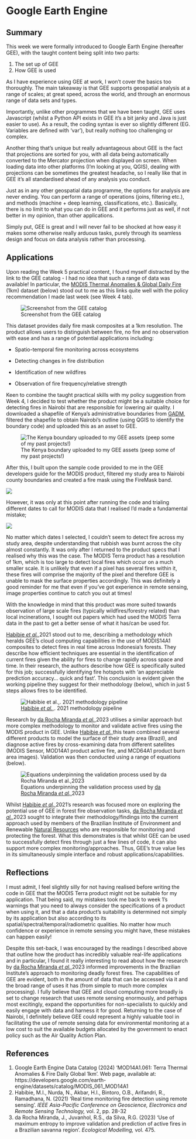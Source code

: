 # Google Earth Engine

## Summary

This week we were formally introduced to Google Earth Engine (hereafter GEE), with the taught content being split into two parts:

1.  The set up of GEE
2.  How GEE is used

As I have experience using GEE at work, I won't cover the basics too thoroughly. The main takeaway is that GEE supports geospatial analysis at a range of scales; at great speed, across the world, and through an enormous range of data sets and types.

Importantly, unlike other programmes that we have been taught, GEE uses Javascript (whilst a Python API exists in GEE it's a bit janky and Java is just easier to use). As a result, the coding syntax is ever so slightly different (EG. Variables are defined with 'var'), but really nothing too challenging or complex.

Another thing that's unique but really advantageous about GEE is the fact that projections are sorted for you, with all data being automatically converted to the Mercator projection when displayed on screen. When loading data into other platforms (I'm looking at you, QGIS), dealing with projections can be sometimes the greatest headache, so I really like that in GEE it's all standardised ahead of any analysis you conduct.

Just as in any other geospatial data programme, the options for analysis are never ending. You can perform a range of operations (joins, filtering etc.), and methods (machine + deep learning, classifications, etc.). Basically, there is no limit to what you can do in GEE and it performs just as well, if not better in my opinion, than other applications.

Simply put, GEE is great and I will never fail to be shocked at how easy it makes some otherwise really arduous tasks, purely through its seamless design and focus on data analysis rather than processing.

## Applications

Upon reading the Week 5 practical content, I found myself distracted by the link to the GEE catalog - I had no idea that such a range of data was available! In particular, the [MODIS Thermal Anomalies & Global Daily Fire](https://developers.google.com/earth-engine/datasets/catalog/MODIS_061_MOD14A1) (1km) dataset (below) stood out to me as this links quite well with the policy recommendation I made last week (see Week 4 tab).

![Screenshot from the GEE catalog](MODIS.png)

This dataset provides daily fire mask composites at a 1km resolution. The product allows users to distinguish between fire, no fire and no observation with ease and has a range of potential applications including:

-   Spatio-temporal fire monitoring across ecosystems

-   Detecting changes in fire distribution

-   Identification of new wildfires

-   Observation of fire frequency/relative strength

Keen to combine the taught practical skills with my policy suggestion from Week 4, I decided to test whether the product might be a suitable choice for detecting fires in Nairobi that are responsible for lowering air quality. I downloaded a shapefile of Kenya's administrative boundaries from [GADM](https://gadm.org), filtered the shapefile to obtain Nairobi's outline (using QGIS to identify the boundary code) and uploaded this as an asset to GEE.

![The Kenya boundary uploaded to my GEE assets (peep some of my past projects!)](assets.png)

After this, I built upon the sample code provided to me in the GEE developers guide for the MODIS product, filtered my study area to Nairobi county boundaries and created a fire mask using the FireMask band.

![](code.png)

However, it was only at this point after running the code and trialing different dates to call for MODIS data that I realised I'd made a fundamental mistake;

![](nairobi_fire.png)

No matter which dates I selected, I couldn't seem to detect fire across my study area, despite understanding that rubbish was burnt across the city almost constantly. It was only after I returned to the product specs that I realised why this was the case. The MODIS Terra product has a resolution of 1km, which is too large to detect local fires which occur on a much smaller scale. It is unlikely that even if a pixel has several fires within it, these fires will comprise the majority of the pixel and therefore GEE is unable to mask the surface properties accordingly. This was definitely a good reminder for me that even if you've got experience in remote sensing, image properties continue to catch you out at times!

With the knowledge in mind that this product was more suited towards observation of large scale fires (typically wildfires/forestry related) than local incinerations, I sought out papers which had used the MODIS Terra data in the past to get a better sense of what it has/can be used for.

[Habibie *et al.,*](https://ieeexplore.ieee.org/abstract/document/9617260?casa_token=Fb8eDMC-KGkAAAAA:z4rY4eJySs3Yx5joZwaGTS8rfYG6seBzwbOgQ2-xIUExJp9uaK_t73ItEpZnB34sibfHULDK)2021 stood out to me, describing a methodology which heralds GEE's cloud computing capabilities in the use of MODIS14A1 composites to detect fires in real time across Indonesia's forests. They describe how efficient techniques are essential in the identification of current fires given the ability for fires to change rapidly across space and time. In their research, the authors describe how GEE is specifically suited for this job; successfully identifying fire hotspots with 'an appreciable prediction accuracy... quick and fast'. This conclusion is evident given the working pipeline they suggest for their methodology (below), which in just 5 steps allows fires to be identified.

![[Habibie *et al.,*](https://ieeexplore.ieee.org/abstract/document/9617260?casa_token=Fb8eDMC-KGkAAAAA:z4rY4eJySs3Yx5joZwaGTS8rfYG6seBzwbOgQ2-xIUExJp9uaK_t73ItEpZnB34sibfHULDK). 2021 methodology pipeline](methodology.gif)

Research by [da Rocha Miranda *et al.,*](https://www.sciencedirect.com/science/article/pii/S0304380022003179?casa_token=WLwvGrR9EiQAAAAA:EGw1_b2lscGGUjksHWb-ASaqTf8ZiTOjj6Uu5TAZKcEt9DGZQMPyoDQNQ1IgmPmu8jgs8R173g)2023 utilises a similar approach but more complex methodology to monitor and validate active fires using the MODIS product in GEE. Unlike [Habibie *et al.,*](https://ieeexplore.ieee.org/abstract/document/9617260?casa_token=Fb8eDMC-KGkAAAAA:z4rY4eJySs3Yx5joZwaGTS8rfYG6seBzwbOgQ2-xIUExJp9uaK_t73ItEpZnB34sibfHULDK)this team combined several different products to model the surface of their study area (Brazil), and diagnose active fires by cross-examining data from different satellites (MODIS Sensor, MOD14A1 product active fire, and MCD64A1 product burn area images). Validation was then conducted using a range of equations (below).

![Equations underpinning the validation process used by [da Rocha Miranda *et al.,*](https://www.sciencedirect.com/science/article/pii/S0304380022003179?casa_token=WLwvGrR9EiQAAAAA:EGw1_b2lscGGUjksHWb-ASaqTf8ZiTOjj6Uu5TAZKcEt9DGZQMPyoDQNQ1IgmPmu8jgs8R173g)2023](equations1.png)

Whilst [Habibie *et al.,*](https://ieeexplore.ieee.org/abstract/document/9617260?casa_token=Fb8eDMC-KGkAAAAA:z4rY4eJySs3Yx5joZwaGTS8rfYG6seBzwbOgQ2-xIUExJp9uaK_t73ItEpZnB34sibfHULDK)2021's research was focused more on exploring the potential use of GEE in forest fire observation tasks, [da Rocha Miranda *et al.,*](https://www.sciencedirect.com/science/article/pii/S0304380022003179?casa_token=WLwvGrR9EiQAAAAA:EGw1_b2lscGGUjksHWb-ASaqTf8ZiTOjj6Uu5TAZKcEt9DGZQMPyoDQNQ1IgmPmu8jgs8R173g)2023 sought to integrate their methodology/findings into the current approach used by members of the Brazilian Institute of Environment and Renewable [Natural Resources](#0 "Learn more about Natural Resources from ScienceDirect's AI-generated Topic Pages") who are responsible for monitoring and protecting the forest. What this demonstrates is that whilst GEE can be used to successfully detect fires through just a few lines of code, it can also support more complex monitoring/approaches. Thus, GEE's true value lies in its simultaneously simple interface and robust applications/capabilities.

## Reflections

I must admit, I feel slightly silly for not having realised before writing the code in GEE that the MODIS Terra product might not be suitable for my application. That being said, my mistakes took me back to week 1's warnings that you need to always consider the specifications of a product when using it, and that a data product's suitability is determined not simply by its application but also according to its spatial/spectral/temporal/radiometric qualities. No matter how much confidence or experience in remote sensing you might have, these mistakes can happen easily!

Despite this set-back, I was encouraged by the readings I described above that outline how the product has incredibly valuable real-life applications and in particular, I found it really interesting to read about how the research by [da Rocha Miranda *et al.,*](https://www.sciencedirect.com/science/article/pii/S0304380022003179?casa_token=WLwvGrR9EiQAAAAA:EGw1_b2lscGGUjksHWb-ASaqTf8ZiTOjj6Uu5TAZKcEt9DGZQMPyoDQNQ1IgmPmu8jgs8R173g)2023 informed improvements in the Brazilian Institute's approach to monitoring deadly forest fires. The capabilities of GEE are evident, both in the amount of data that can be accessed via it and the broad range of uses it has (from simple to much more complex processing). I fully believe that GEE and cloud computing more broadly is set to change research that uses remote sensing enormously, and perhaps most excitingly, expand the opportunities for non-specialists to quickly and easily engage with data and harness it for good. Returning to the case of Nairobi, I definitely believe GEE could represent a highly valuable tool in facilitating the use of remote sensing data for environmental monitoring at a low cost to suit the available budgets allocated by the government to enact policy such as the Air Quality Action Plan.

## References

1.  Google Earth Engine Data Catalog (2024) 'MOD14A1.061: Terra Thermal Anomalies & Fire Daily Global 1km'. Web page, available at: https://developers.google.com/earth-engine/datasets/catalog/MODIS_061_MOD14A1
2.  Habibie, M.I., Nurda, N., Akbar, H.I., Bintoro, O.B., Arifandri, R., Ramadhana, N. (2021) 'Real time monitoring fire detection using remote sensing'. *IEEE Asia-Pacific Conference on Geoscience, Electronics and Remote Sensing Technology,* vol. 2, pp. 28-32
3.  da Rocha Miranda, J., Juvanhol, R.S., da Silva, R.G. (2023) 'Use of maximum entropy to improve validation and prediction of active fires in a Brazilian savanna region'. *Ecological Modelling,* vol. 475.
